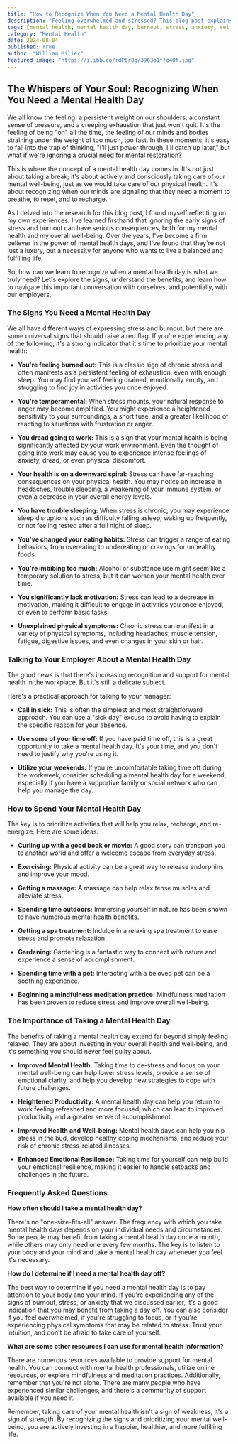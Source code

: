 ```yaml
---
title: "How to Recognize When You Need a Mental Health Day"
description: "Feeling overwhelmed and stressed? This blog post explains how to recognize when you need a mental health day, the signs to watch for, and how to talk to your employer. Learn how to prioritize self-care and reap the benefits of taking time for mental restoration."
tags: [mental health, mental health day, burnout, stress, anxiety, self-care, well-being, productivity, workplace, employer, work-life balance, health, coping mechanisms, mindfulness, meditation, relaxation]
category: "Mental Health"
date: 2024-08-04
published: True
author: "William Miller"
featured_image: "https://i.ibb.co/rdP6r8g/3963b1ffc40f.jpg"
---
```


## The Whispers of Your Soul: Recognizing When You Need a Mental Health Day

We all know the feeling: a persistent weight on our shoulders, a constant sense of pressure, and a creeping exhaustion that just won't quit. It's the feeling of being "on" all the time, the feeling of our minds and bodies straining under the weight of too much, too fast. In these moments, it's easy to fall into the trap of thinking, "I'll just power through, I'll catch up later," but what if we're ignoring a crucial need for mental restoration?

This is where the concept of a mental health day comes in.  It's not just about taking a break; it's about actively and consciously taking care of our mental well-being, just as we would take care of our physical health. It's about recognizing when our minds are signaling that they need a moment to breathe, to reset, and to recharge. 

As I delved into the research for this blog post, I found myself reflecting on my own experiences. I've learned firsthand that ignoring the early signs of stress and burnout can have serious consequences, both for my mental health and my overall well-being. Over the years, I've become a firm believer in the power of mental health days, and I've found that they're not just a luxury, but a necessity for anyone who wants to live a balanced and fulfilling life. 

So, how can we learn to recognize when a mental health day is what we truly need? Let's explore the signs, understand the benefits, and learn how to navigate this important conversation with ourselves, and potentially, with our employers.

### The Signs You Need a Mental Health Day

We all have different ways of expressing stress and burnout, but there are some universal signs that should raise a red flag. If you're experiencing any of the following, it's a strong indicator that it's time to prioritize your mental health:

* **You're feeling burned out:** This is a classic sign of chronic stress and often manifests as a persistent feeling of exhaustion, even with enough sleep. You may find yourself feeling drained, emotionally empty, and struggling to find joy in activities you once enjoyed.

* **You're temperamental:** When stress mounts, your natural response to anger may become amplified.  You might experience a heightened sensitivity to your surroundings,  a short fuse, and a greater likelihood of reacting to situations with frustration or anger. 

* **You dread going to work:** This is a sign that your mental health is being significantly affected by your work environment. Even the thought of going into work may cause you to experience intense feelings of anxiety, dread, or even physical discomfort.

* **Your health is on a downward spiral:** Stress can have far-reaching consequences on your physical health.  You may notice an increase in headaches, trouble sleeping, a weakening of your immune system, or even a decrease in your overall energy levels.

* **You have trouble sleeping:**  When stress is chronic, you may experience sleep disruptions such as difficulty falling asleep, waking up frequently, or not feeling rested after a full night of sleep.

* **You've changed your eating habits:** Stress can trigger a range of eating behaviors, from overeating to undereating or cravings for unhealthy foods. 

* **You're imbibing too much:** Alcohol or substance use might seem like a temporary solution to stress, but it can worsen your mental health over time.

* **You significantly lack motivation:** Stress can lead to a decrease in motivation, making it difficult to engage in activities you once enjoyed, or even to perform basic tasks.

* **Unexplained physical symptoms:** Chronic stress can manifest in a variety of physical symptoms, including headaches, muscle tension, fatigue, digestive issues, and even changes in your skin or hair. 

### Talking to Your Employer About a Mental Health Day

The good news is that there's increasing recognition and support for mental health in the workplace.  But it's still a delicate subject. 

Here's a practical approach for talking to your manager:

* **Call in sick:** This is often the simplest and most straightforward approach.  You can use a "sick day" excuse to avoid having to explain the specific reason for your absence. 

* **Use some of your time off:** If you have paid time off, this is a great opportunity to take a mental health day. It's your time, and you don't need to justify why you're using it.

* **Utilize your weekends:** If you're uncomfortable taking time off during the workweek, consider scheduling a mental health day for a weekend, especially if you have a supportive family or social network who can help you manage the day. 

###  How to Spend Your Mental Health Day

The key is to prioritize activities that will help you relax, recharge, and re-energize. Here are some ideas:

* **Curling up with a good book or movie:**  A good story can transport you to another world and offer a welcome escape from everyday stress.

* **Exercising:**  Physical activity can be a great way to release endorphins and improve your mood.

* **Getting a massage:**  A massage can help relax tense muscles and alleviate stress. 

* **Spending time outdoors:** Immersing yourself in nature has been shown to have numerous mental health benefits.

* **Getting a spa treatment:**  Indulge in a relaxing spa treatment to ease stress and promote relaxation.

* **Gardening:**  Gardening is a fantastic way to connect with nature and experience a sense of accomplishment. 

* **Spending time with a pet:**   Interacting with a beloved pet can be a soothing experience.

* **Beginning a mindfulness meditation practice:**  Mindfulness meditation has been proven to reduce stress and improve overall well-being. 

### The Importance of Taking a Mental Health Day

The benefits of taking a mental health day extend far beyond simply feeling relaxed. They are about investing in your overall health and well-being, and it's something you should never feel guilty about.  

* **Improved Mental Health:** Taking time to de-stress and focus on your mental well-being can help lower stress levels, provide a sense of emotional clarity, and help you develop new strategies to cope with future challenges.

* **Heightened Productivity:** A mental health day can help you return to work feeling refreshed and more focused, which can lead to improved productivity and a greater sense of accomplishment. 

* **Improved Health and Well-being:**  Mental health days can help you nip stress in the bud, develop healthy coping mechanisms, and reduce your risk of chronic stress-related illnesses.

* **Enhanced Emotional Resilience:**  Taking time for yourself can help build your emotional resilience, making it easier to handle setbacks and challenges in the future.

### Frequently Asked Questions

**How often should I take a mental health day?**

There's no "one-size-fits-all" answer. The frequency with which you take mental health days depends on your individual needs and circumstances. Some people may benefit from taking a mental health day once a month, while others may only need one every few months. The key is to listen to your body and your mind and take a mental health day whenever you feel it's necessary. 

**How do I determine if I need a mental health day off?**

The best way to determine if you need a mental health day is to pay attention to your body and your mind. If you're experiencing any of the signs of burnout, stress, or anxiety that we discussed earlier, it's a good indication that you may benefit from taking a day off. You can also consider if you feel overwhelmed, if you're struggling to focus, or if you're experiencing physical symptoms that may be related to stress.  Trust your intuition, and don't be afraid to take care of yourself. 

**What are some other resources I can use for mental health information?**

There are numerous resources available to provide support for mental health. You can connect with mental health professionals, utilize online resources, or explore mindfulness and meditation practices. Additionally, remember that you're not alone. There are many people who have experienced similar challenges, and there's a community of support available if you need it.

Remember, taking care of your mental health isn't a sign of weakness, it's a sign of strength.  By recognizing the signs and prioritizing your mental well-being, you are actively investing in a happier, healthier, and more fulfilling life. 